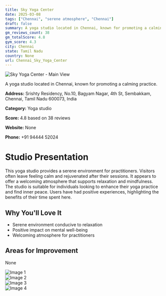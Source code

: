 ```yaml
---
title: Sky Yoga Center
date: 2025-03-08
tags: ["Chennai", "serene atmosphere", "Chennai"]  
draft: false
summary: A yoga studio located in Chennai, known for promoting a calming practice.
gm_reviews_count: 38
gm_totalScore: 4.8
gym_score: 4.3
city: Chennai
state: Tamil Nadu
country: None
url: Chennai_Sky_Yoga_Center
---
```


<div className="aspect-[16/9] relative my-8">
  <img 
    src="https://lh3.googleusercontent.com/p/AF1QipMZv8SDJhGNmT03zKkHcN5nConV3WByijok9DlY=w1920-h1080-k-no"
    alt="Sky Yoga Center - Main View"
    className="object-cover absolute inset-0 w-full h-full rounded-lg"
  />
</div>

A yoga studio located in Chennai, known for promoting a calming practice.

**Address:** Srishty Residency, No.10, Bagyam Nagar, 4th St, Sembakkam, Chennai, Tamil Nadu 600073, India

**Category:** Yoga studio

**Score:** 4.8 based on 38 reviews

**Website:** None

**Phone:** +91 94444 52024

# Studio Presentation

This yoga studio provides a serene environment for practitioners. Visitors often leave feeling calm and rejuvenated after their sessions. It appears to offer a welcoming atmosphere that supports relaxation and mindfulness.
The studio is suitable for individuals looking to enhance their yoga practice and find inner peace. Users have had positive experiences, highlighting the benefits of their time spent here.

## Why You'll Love It

- Serene environment conducive to relaxation
- Positive impact on mental well-being
- Welcoming atmosphere for practitioners

## Areas for Improvement

None

<div className="grid grid-cols-1 xl:grid-cols-2 gap-4 my-8">
<div className="aspect-[4/3] relative"><img src="https://lh5.googleusercontent.com/p/AF1QipOnlqRoKa-nkRLTc-aeNd91KuK0t9kptdY_hZLP=w1920-h1080-k-no" alt="Image 1" className="object-cover absolute inset-0 w-full h-full rounded-lg" /></div>
<div className="aspect-[4/3] relative"><img src="https://lh5.googleusercontent.com/p/AF1QipOC9hj1YHs9JL-GDkpeAe5Zcan-GxSYW1_eg6Yi=w1920-h1080-k-no" alt="Image 2" className="object-cover absolute inset-0 w-full h-full rounded-lg" /></div>
<div className="aspect-[4/3] relative"><img src="https://lh5.googleusercontent.com/p/AF1QipPzC1RBStXqJZYwvTlNwxsAQZ0MVB77Y-1pYxSf=w1920-h1080-k-no" alt="Image 3" className="object-cover absolute inset-0 w-full h-full rounded-lg" /></div>
<div className="aspect-[4/3] relative"><img src="https://lh3.googleusercontent.com/p/AF1QipMZv8SDJhGNmT03zKkHcN5nConV3WByijok9DlY=w1920-h1080-k-no" alt="Image 4" className="object-cover absolute inset-0 w-full h-full rounded-lg" /></div>
</div>
